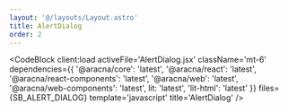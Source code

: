 ```yaml
---
layout: '@/layouts/Layout.astro'
title: AlertDialog
order: 2
---
```



<AlertDialogComponentBlock client:load />

<CodeBlock
  client:load
  activeFile='AlertDialog.jsx'
  className='mt-6'
  dependencies={{
    '@aracna/core': 'latest',
    '@aracna/react': 'latest',
    '@aracna/react-components': 'latest',
    '@aracna/web': 'latest',
    '@aracna/web-components': 'latest',
    lit: 'latest',
    'lit-html': 'latest'
  }}
  files={SB_ALERT_DIALOG}
  template='javascript'
  title='AlertDialog'
/>
